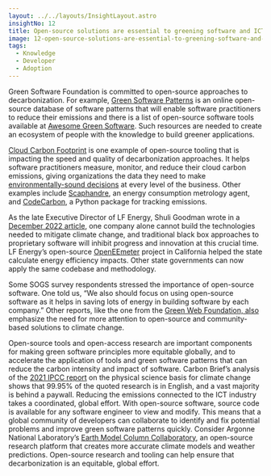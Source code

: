 ```yaml
---
layout: ../../layouts/InsightLayout.astro
insightNo: 12
title: Open-source solutions are essential to greening software and ICT
image: 12-open-source-solutions-are-essential-to-greening-software-and-ICT.png
tags:
  - Knowledge
  - Developer
  - Adoption
---
```


Green Software Foundation is committed to open-source approaches to decarbonization. For example, [Green Software Patterns](https://patterns.greensoftware.foundation/) is an online open-source database of software patterns that will enable software practitioners to reduce their emissions and there is a list of open-source software tools available at [Awesome Green Software](https://github.com/Green-Software-Foundation/awesome-green-software). Such resources are needed to create an ecosystem of people with the knowledge to build greener applications.

[Cloud Carbon Footprint](https://www.cloudcarbonfootprint.org/) is one example of open-source tooling that is impacting the speed and quality of decarbonization approaches. It helps software practitioners measure, monitor, and reduce their cloud carbon emissions, giving organizations the data they need to make [environmentally-sound decisions](https://www.forbes.com/sites/adrianbridgwater/2023/02/22/greenops-carbon-footprint-treads-closer-to-cloud-developer-efficiency/?sh=1ff941a92982) at every level of the business. Other examples include [Scaphandre](https://github.com/hubblo-org/scaphandre), an energy consumption metrology agent, and [CodeCarbon](https://github.com/mlco2/codecarbon), a Python package for tracking emissions.

As the late Executive Director of LF Energy, Shuli Goodman wrote in a [December 2022 article](https://www.informationweek.com/sustainability/how-open-source-can-help-with-climate-goals), one company alone cannot build the technologies needed to mitigate climate change, and traditional black box approaches to proprietary software will inhibit progress and innovation at this crucial time. LF Energy’s open-source [OpenEEmeter](https://www.lfenergy.org/projects/openeemeter/) project in California helped the state calculate energy efficiency impacts. Other state governments can now apply the same codebase and methodology.

Some SOGS survey respondents stressed the importance of open-source software. One told us, “We also should focus on using open-source software as it helps in saving lots of energy in building software by each company.” Other reports, like the one from the [Green Web Foundation, also](https://www.thegreenwebfoundation.org/news/community-tech-meets-digital-sustainability/) emphasize the need for more attention to open-source and community-based solutions to climate change.

Open-source tools and open-access research are important components for making green software principles more equitable globally, and to accelerate the application of tools and green software patterns that can reduce the carbon intensity and impact of software. Carbon Brief’s analysis of the [2021 IPCC report](https://www.ipcc.ch/report/ar6/wg1/) on the physical science basis for climate change shows that 99.95% of the quoted research is in English, and a vast majority is behind a paywall. Reducing the emissions connected to the ICT industry takes a coordinated, global effort. With open-source software, source code is available for any software engineer to view and modify. This means that a global community of developers can collaborate to identify and fix potential problems and improve green software patterns quickly. Consider Argonne National Laboratory’s [Earth Model Column Collaboratory](https://www.anl.gov/article/new-tool-helps-researchers-investigate-clouds-rain-and-climate-change), an open-source research platform that creates more accurate climate models and weather predictions. Open-source research and tooling can help ensure that decarbonization is an equitable, global effort.